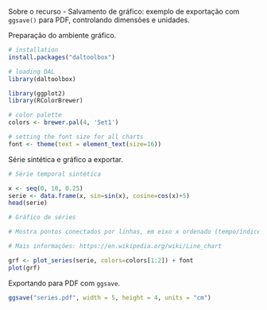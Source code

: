 Sobre o recurso
- Salvamento de gráfico: exemplo de exportação com `ggsave()` para PDF, controlando dimensões e unidades.

Preparação do ambiente gráfico.
```r
# installation 
install.packages("daltoolbox")

# loading DAL
library(daltoolbox) 
```

```r
library(ggplot2)
library(RColorBrewer)

# color palette
colors <- brewer.pal(4, 'Set1')

# setting the font size for all charts
font <- theme(text = element_text(size=16))
```

Série sintética e gráfico a exportar.
```r
# Série temporal sintética

x <- seq(0, 10, 0.25)
serie <- data.frame(x, sin=sin(x), cosine=cos(x)+5)
head(serie)
```

```r
# Gráfico de séries

# Mostra pontos conectados por linhas, em eixo x ordenado (tempo/índice).

# Mais informações: https://en.wikipedia.org/wiki/Line_chart

grf <- plot_series(serie, colors=colors[1:2]) + font
plot(grf)
```

Exportando para PDF com `ggsave`.
```r
ggsave("series.pdf", width = 5, height = 4, units = "cm")
```
